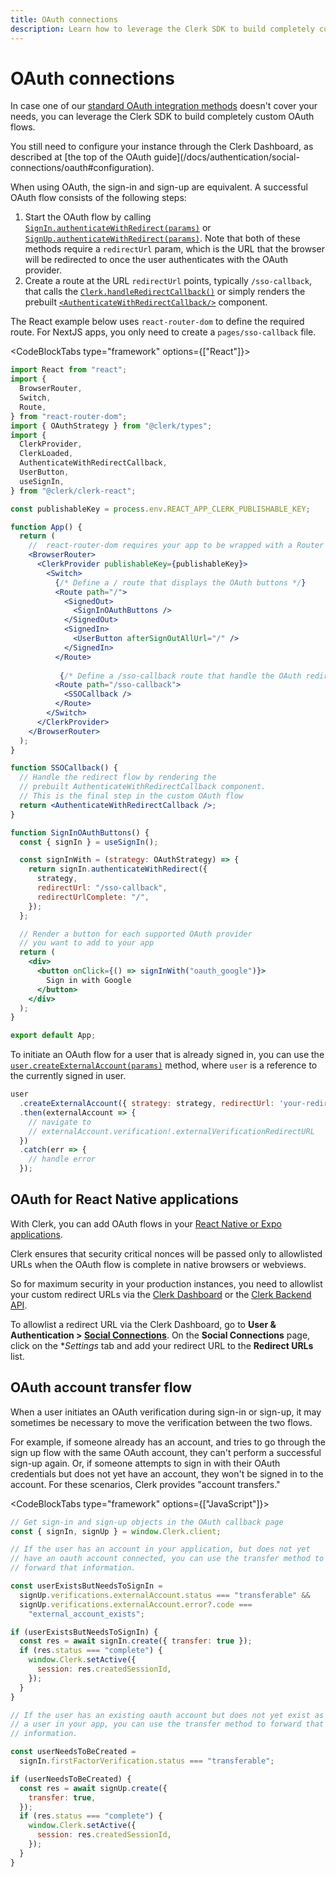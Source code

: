 ```yaml
---
title: OAuth connections
description: Learn how to leverage the Clerk SDK to build completely custom OAuth flows.
---
```


# OAuth connections

In case one of our [standard OAuth integration methods](/docs/authentication/social-connections/oauth) doesn't cover your needs, you can leverage the Clerk SDK to build completely custom OAuth flows.

<Callout type="info">
  You still need to configure your instance through the Clerk Dashboard, as described at [the top of the OAuth guide](/docs/authentication/social-connections/oauth#configuration).
</Callout>

When using OAuth, the sign-in and sign-up are equivalent. A successful OAuth flow consists of the following steps:

1. Start the OAuth flow by calling [`SignIn.authenticateWithRedirect(params)`](/docs/references/javascript/sign-in/authenticate-with#authenticate-with-redirect) or [`SignUp.authenticateWithRedirect(params)`](/docs/references/javascript/sign-up/authenticate-with#authenticate-with-redirect). Note that both of these methods require a `redirectUrl` param, which is the URL that the browser will be redirected to once the user authenticates with the OAuth provider.
2. Create a route at the URL `redirectUrl` points, typically `/sso-callback`, that calls the [`Clerk.handleRedirectCallback()`](/docs/references/javascript/clerk/handle-navigation#handle-redirect-callback) or simply renders the prebuilt [`<AuthenticateWithRedirectCallback/>`](/docs/components/control/authenticate-with-callback) component.

The React example below uses `react-router-dom` to define the required route. For NextJS apps, you only need to create a `pages/sso-callback` file.

<CodeBlockTabs type="framework" options={["React"]}>
```jsx
import React from "react";
import {
  BrowserRouter,
  Switch,
  Route,
} from "react-router-dom";
import { OAuthStrategy } from "@clerk/types";
import {
  ClerkProvider,
  ClerkLoaded,
  AuthenticateWithRedirectCallback,
  UserButton,
  useSignIn,
} from "@clerk/clerk-react";

const publishableKey = process.env.REACT_APP_CLERK_PUBLISHABLE_KEY;

function App() {
  return (
    //  react-router-dom requires your app to be wrapped with a Router
    <BrowserRouter>
      <ClerkProvider publishableKey={publishableKey}>
        <Switch>
          {/* Define a / route that displays the OAuth buttons */}
          <Route path="/">
            <SignedOut>
              <SignInOAuthButtons />
            </SignedOut>
            <SignedIn>
              <UserButton afterSignOutAllUrl="/" />
            </SignedIn>
          </Route>
         
           {/* Define a /sso-callback route that handle the OAuth redirect flow */}
          <Route path="/sso-callback">
            <SSOCallback />
          </Route>
        </Switch>
      </ClerkProvider>
    </BrowserRouter>
  );
}

function SSOCallback() {
  // Handle the redirect flow by rendering the
  // prebuilt AuthenticateWithRedirectCallback component.
  // This is the final step in the custom OAuth flow
  return <AuthenticateWithRedirectCallback />;
}

function SignInOAuthButtons() {
  const { signIn } = useSignIn();

  const signInWith = (strategy: OAuthStrategy) => {
    return signIn.authenticateWithRedirect({
      strategy,
      redirectUrl: "/sso-callback",
      redirectUrlComplete: "/",
    });
  };

  // Render a button for each supported OAuth provider
  // you want to add to your app
  return (
    <div>
      <button onClick={() => signInWith("oauth_google")}>
        Sign in with Google
      </button>
    </div>
  );
}

export default App;
```
</CodeBlockTabs>

To initiate an OAuth flow for a user that is already signed in, you can use the [`user.createExternalAccount(params)`](/docs/references/javascript/user/create-metadata#create-external-account) method, where `user` is a reference to the currently signed in user.

```jsx
user
  .createExternalAccount({ strategy: strategy, redirectUrl: 'your-redirect-url' })
  .then(externalAccount => {
    // navigate to
    // externalAccount.verification!.externalVerificationRedirectURL
  })
  .catch(err => {
    // handle error
  });
```

## OAuth for React Native applications

With Clerk, you can add OAuth flows in your [React Native or Expo applications](/docs/references/expo/custom-auth-flows/expo-oauth).

Clerk ensures that security critical nonces will be passed only to allowlisted URLs when the OAuth flow is complete in native browsers or webviews.

So for maximum security in your production instances, you need to allowlist your custom redirect URLs via the [Clerk Dashboard](https://dashboard.clerk.com/) or the [Clerk Backend API](https://clerk.com/docs/reference/backend-api/tag/Redirect-URLs).

To allowlist a redirect URL via the Clerk Dashboard, go to **User & Authentication > [Social Connections](https://dashboard.clerk.com/last-active?path=user-authentication/social-connections)**. On the **Social Connections** page, click on the **Settings* tab and add your redirect URL to the **Redirect URLs** list.

<Images
  width={3024}
  height={1654}
  src="/docs/images/custom-flows/mobile-oauth-allowlist.jpg"
  alt="The 'Social Connections' page of the Clerk Dashboard, with the 'Settings' tab selected. The 'Settings' tab shows a section titled 'allowlist for mobile OAuth redirect' and has an input for redirect URLs."
/>

## OAuth account transfer flow

When a user initiates an OAuth verification during sign-in or sign-up, it may sometimes be necessary to move the verification between the two flows.

For example, if someone already has an account, and tries to go through the sign up flow with the same OAuth account, they can't perform a successful sign-up again. Or, if someone attempts to sign in with their OAuth credentials but does not yet have an account, they won't be signed in to the account. For these scenarios, Clerk provides "account transfers."

<CodeBlockTabs type="framework" options={["JavaScript"]}>
```js
// Get sign-in and sign-up objects in the OAuth callback page
const { signIn, signUp } = window.Clerk.client;

// If the user has an account in your application, but does not yet 
// have an oauth account connected, you can use the transfer method to 
// forward that information.

const userExistsButNeedsToSignIn =
  signUp.verifications.externalAccount.status === "transferable" &&
  signUp.verifications.externalAccount.error?.code ===
    "external_account_exists";

if (userExistsButNeedsToSignIn) {
  const res = await signIn.create({ transfer: true });
  if (res.status === "complete") {
    window.Clerk.setActive({
      session: res.createdSessionId,
    });
  }
}

// If the user has an existing oauth account but does not yet exist as 
// a user in your app, you can use the transfer method to forward that 
// information.

const userNeedsToBeCreated =
  signIn.firstFactorVerification.status === "transferable";

if (userNeedsToBeCreated) {
  const res = await signUp.create({
    transfer: true,
  });
  if (res.status === "complete") {
    window.Clerk.setActive({
      session: res.createdSessionId,
    });
  }
}
```
</CodeBlockTabs>